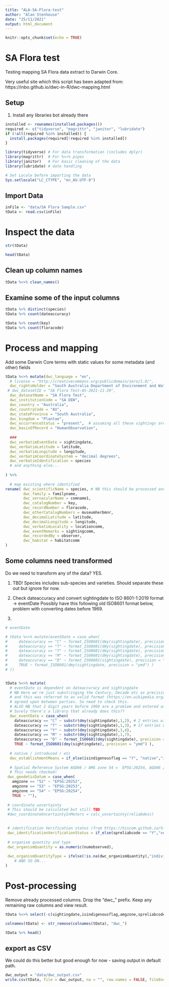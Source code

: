 ```yaml
---
title: "ALA-SA-Flora-test"
author: "Alan Stenhouse"
date: "25/11/2021"
output: html_document
---
```


```r
knitr::opts_chunk$set(echo = TRUE)
```

# SA Flora test

Testing mapping SA Flora data extract to Darwin Core.

Very useful site which this script has been adapted from:
https://inbo.github.io/dwc-in-R/dwc-mapping.html


## Setup

1. Install any libraries bot already there

```r
installed <- rownames(installed.packages())
required <- c("tidyverse", "magrittr", "janitor", "lubridate")
if (!all(required %in% installed)) {
  install.packages(required[!required %in% installed])
}
```

```r
library(tidyverse) # For data transformation (includes dplyr)
library(magrittr)  # For %<>% pipes
library(janitor)   # For basic cleaning of the data
library(lubridate) # date handling

# Set Locale before importing the data
Sys.setlocale("LC_CTYPE", "en_AU.UTF-8")
```

## Import Data

```r
inFile <- "data/SA Flora Sample.csv"
tData <- read.csv(inFile)
```


# Inspect the data
```r
str(tData)
```
```r
head(tData)
```
## Clean up column names

```r
tData %<>% clean_names()

```

## Examine some of the input columns

```r
tData %>% distinct(species)
tData %>% count(dateaccuracy)

tData %>% count(key)
tData %>% count(floracode)
```

# Process and mapping
Add some Darwin Core terms with static values for some metadata (and other) fields

```r
tData %<>% mutate(dwc_language = "en",
  # license = "http://creativecommons.org/publicdomain/zero/1.0/",
  dwc_rightsHolder = "South Australia Department of Environment and Water",
 # dwc_datasetID = "SA Flora Test-AS-2021-11-29",
  dwc_datasetName = "SA Flora Test",
  dwc_institutionCode = "SA DEW",
  dwc_country = "Australia",
  dwc_countryCode = "AU",
  dwc_stateProvince = "South Australia",
  dwc_kingdom = "Plantae",
  dwc_occurrenceStatus = "present",  # assuming all these sightings are presence records
  dwc_basisOfRecord = "HumanObservation",
  
  ###
  dwc_verbatimEventDate = sightingdate,
  dwc_verbatimLatitude = latitude,
  dwc_verbatimLongitude = longitude,
  dwc_verbatimCoordinateSystem = "decimal degrees",
  dwc_verbatimIdentification = species
  # and anything else...
  
) %>% 
  
  # map existing where identified
rename( dwc_scientificName = species, # NB this should be processed and checked using GBIF (or other) parser
        dwc_family = familyname,
        dwc_vernacularName = comname1,
        dwc_catalogNumber = key,
        dwc_recordNumber = floracode,
        dwc_otherCatalogNumbers = museumherbmnr,
        dwc_decimalLatitude = latitude,
        dwc_decimalLongitude = longitude,
        dwc_verbatimLocality = locationcomm,
        dwc_eventRemarks = sightingcomm,
        dwc_recordedBy = observer,
        dwc_habitat = habitatcomm
)

```

## Some columns need transformed

Do we need to transform any of the data? YES.

1. TBD! Species includes sub-species and varieties. Should separate these out but ignore for now.

2. Check dateaccuracy and convert sightingdate to ISO 8601-1:2019 format -> eventDate
   Possibly have this following old ISO8601 format below, problem with converting dates before 1969.

3. 
```r
# eventDate

# tData %<>% mutate(eventDate = case_when(
#     dateaccuracy == "C" ~ format_ISO8601(dmy(sightingdate), precision = "y"), # 2 entries with "C" for Century? but need to clarify this
#     dateaccuracy == "T" ~ format_ISO8601(dmy(sightingdate), precision = "y"), # 17 entries with "T" = Decade
#     dateaccuracy == "Y" ~ format_ISO8601(dmy(sightingdate), precision = "y"),
#     dateaccuracy == "M" ~ format_ISO8601(dmy(sightingdate), precision = "ym"),
#     dateaccuracy == "D" ~ format_ISO8601(sightingdate), precision = "ymd)",
#     TRUE ~ format_ISO8601(dmy(sightingdate, precision = "ymd") )
# ))


tData %<>% mutate(
  # eventDate is dependent on dateaccuracy and sightingdate
  # NB Here we're just substringing the Century, Decade etc as precision argument for format_ISO8601() does not support these,
  # and this was referred to as valid format (https://en.wikipedia.org/wiki/ISO_8601#Truncated_representations ) if
  # agreed upon between parties. So need to check this.
  # ALSO NB that 2 digit years before 1969 are a problem and entered as 21st C, so need to address this also!
  # Surely there's a library that already does this??
  dwc_eventDate = case_when(
    dateaccuracy == "C" ~ substr(dmy(sightingdate),1,2), # 2 entries with "C", need to clarify this, but enter as CENTURY for now
    dateaccuracy == "T" ~ substr(dmy(sightingdate),1,3), # 17 entries with "T" = DECADE
    dateaccuracy == "Y" ~ substr(dmy(sightingdate),1,4),
    dateaccuracy == "M" ~ substr(dmy(sightingdate),1,7),
    dateaccuracy == "D" ~ format_ISO8601(dmy(sightingdate), precision = "ymd"),
    TRUE ~ format_ISO8601(dmy(sightingdate), precision = "ymd") ),
    
  # native / introduced / etc
  dwc_establishmentMeans = if_else(isindigenousflag == "Y", "native","introduced"),
  
  # Spatial Reference System AGD66 / AMG zone 54 =  EPSG:20254, AGD66 / AMG zone 55 - EPSG:20255
  # This needs checked!  
 dwc_geodeticDatum = case_when(
   amgzone == "52" ~ "EPSG:20252",
   amgzone == "53" ~ "EPSG:20253",
   amgzone == "54" ~ "EPSG:20254",
   TRUE ~ ""),
 
 # coordinate uncertainty
 # This should be calculated but still TBD
 #dwc_coordinateUncertaintyInMeters = calc_uncertainty(reliabdesc)

 
 # identification Verification status (from https://hiscom.github.io/hispid/vocabulary/identification_verification_status.xml)
 dwc_identificationVerificationStatus = if_else(spreliabcode == "Y","verified", "verification required"),
 
 # organism quantity and type
 dwc_organismQuantity = as.numeric(numobserved),
   
 dwc_organismQuantityType = ifelse(!is.na(dwc_organismQuantity),"individuals",NA)
    # AND SO ON...
)


```

# Post-processing
Remove already processed columns.
Drop the "dwc_" prefix.
Keep any remaining raw columns and view result.
```r
tData %<>% select(-c(sightingdate,isindigenousflag,amgzone,spreliabcode,numobserved, nsxcode))

colnames(tData) <- str_remove(colnames(tData), "dwc_")

tData %>% head()
```

## export as CSV
We could do this better but good enough for now - saving output in default path.
```r
dwc_output = "data/dwc_output.csv"
write.csv(tData, file = dwc_output, na = "", row.names = FALSE, fileEncoding = "UTF-8")
```

